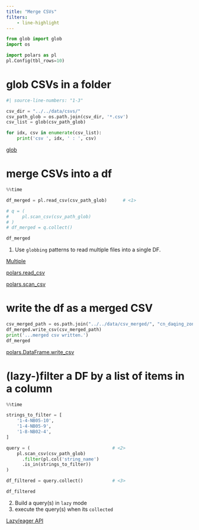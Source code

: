 ```yaml
---
title: "Merge CSVs"
filters:
    - line-highlight
---
```



```python
from glob import glob
import os

import polars as pl
pl.Config(tbl_rows=10)

```


# glob CSVs in a folder

```python
#| source-line-numbers: "1-3"

csv_dir = "../../data/csvs/"
csv_path_glob = os.path.join(csv_dir, '*.csv')
csv_list = glob(csv_path_glob)

for idx, csv in enumerate(csv_list):
    print('csv ', idx, ' : ', csv)

```


:::: {.column-margin}
::: {.callout-tip title="glob" collapse="true"}
[glob](https://www.geeksforgeeks.org/how-to-use-glob-function-to-find-files-recursively-in-python/)
:::
::::


# merge CSVs into a df

```python
%%time

df_merged = pl.read_csv(csv_path_glob)      # <1>

# q = (
#     pl.scan_csv(csv_path_glob)
# )
# df_merged = q.collect()

df_merged
```
1. Use `globbing` patterns to read multiple files into a single DF.


:::: {.column-margin}

::: {.callout-tip title="Dealing with multple files" collapse="true"}
[Multiple](https://docs.pola.rs/user-guide/io/multiple/)
:::

::: {.callout-tip title="polars.read_csv" collapse="true"}
[polars.read_csv](https://docs.pola.rs/py-polars/html/reference/api/polars.read_csv.html)
:::

::: {.callout-tip title="polars.scan_csv" collapse="true"}
[polars.scan_csv](https://docs.pola.rs/py-polars/html/reference/api/polars.scan_csv.html)
:::

::::


# write the df as a merged CSV

```python
csv_merged_path = os.path.join("../../data/csv_merged/", "cn_daqing_zone_1_04-08_merged.csv")
df_merged.write_csv(csv_merged_path)
print('...merged csv written.')
df_merged
```


:::: {.column-margin}
::: {.callout-tip title="polars.DataFrame.write_csv" collapse="true"}
[polars.DataFrame.write_csv](https://docs.pola.rs/py-polars/html/reference/api/polars.DataFrame.write_csv.html#polars.DataFrame.write_csv)
:::
::::


# (lazy-)filter a DF by a list of items in a column

```python
%%time

strings_to_filter = [
    '1-4-NB05-10',
    '1-4-NB05-9',
    '1-8-NB02-4',
]

query = (                               # <2>
    pl.scan_csv(csv_path_glob)
      .filter(pl.col('string_name')
      .is_in(strings_to_filter))
)

df_filtered = query.collect()           # <3>

df_filtered
```
2. Build a query(s) in `lazy` mode
3. execute the query(s) when its `collected`


:::: {.column-margin}
::: {.callout-tip title="lazy/eager API" collapse="true"}
[Lazy/eager API](https://docs.pola.rs/user-guide/concepts/lazy-vs-eager/)
:::
::::


